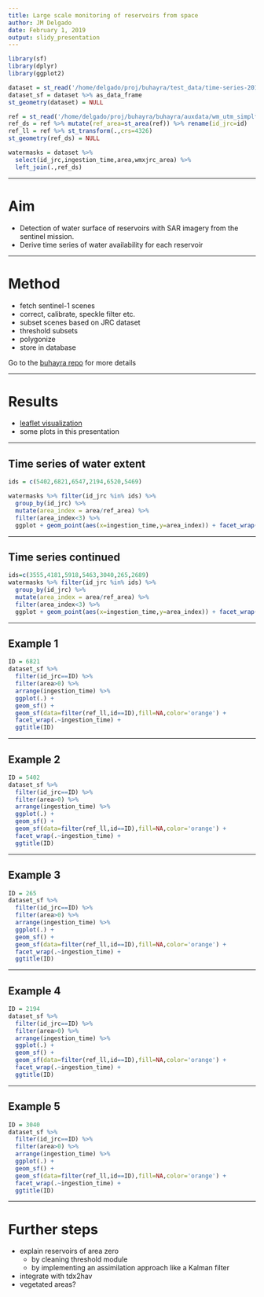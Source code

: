 ```yaml
---
title: Large scale monitoring of reservoirs from space
author: JM Delgado
date: February 1, 2019
output: slidy_presentation
---
```


```r
library(sf)
library(dplyr)
library(ggplot2)

dataset = st_read('/home/delgado/proj/buhayra/test_data/time-series-2019-01-31.geojson')
dataset_sf = dataset %>% as_data_frame
st_geometry(dataset) = NULL

ref = st_read('/home/delgado/proj/buhayra/buhayra/auxdata/wm_utm_simplf.gpkg')
ref_ds = ref %>% mutate(ref_area=st_area(ref)) %>% rename(id_jrc=id)
ref_ll = ref %>% st_transform(.,crs=4326)
st_geometry(ref_ds) = NULL

watermasks = dataset %>%
  select(id_jrc,ingestion_time,area,wmxjrc_area) %>%
  left_join(.,ref_ds)
```

---

# Aim

* Detection of water surface of reservoirs with SAR imagery from the sentinel mission.
* Derive time series of water availability for each reservoir

---

# Method

* fetch sentinel-1 scenes
* correct, calibrate, speckle filter etc.
* subset scenes based on JRC dataset
* threshold subsets
* polygonize
* store in database

Go to the [buhayra repo](https://github.com/jmigueldelgado/buhayra#buhayra) for more details

---

# Results
 <!-- ids = watermasks %>% select(id_jrc,wmxjrc_area,area,ref_area) %>% filter(wmxjrc_area>0) %>% group_by(id_jrc) %>% summarise(id=first(id_jrc),wmxjrc_index=mean(wmxjrc_area/area)) %>% filter(wmxjrc_index>0.5) %>% .$id %>% sample(.,10) -->

* [leaflet visualization](http://141.89.96.184/index.html)
* some plots in this presentation

---

## Time series of water extent

```r
ids = c(5402,6821,6547,2194,6520,5469)

watermasks %>% filter(id_jrc %in% ids) %>%
  group_by(id_jrc) %>%
  mutate(area_index = area/ref_area) %>%
  filter(area_index<3) %>%
  ggplot + geom_point(aes(x=ingestion_time,y=area_index)) + facet_wrap(id_jrc~.)
```

---

## Time series continued
```r
ids=c(3555,4181,5918,5463,3040,265,2689)
watermasks %>% filter(id_jrc %in% ids) %>%
  group_by(id_jrc) %>%
  mutate(area_index = area/ref_area) %>%
  filter(area_index<3) %>%
  ggplot + geom_point(aes(x=ingestion_time,y=area_index)) + facet_wrap(id_jrc~.)
```

---

## Example 1

```r
ID = 6821
dataset_sf %>%
  filter(id_jrc==ID) %>%
  filter(area>0) %>%
  arrange(ingestion_time) %>%
  ggplot(.) +
  geom_sf() +
  geom_sf(data=filter(ref_ll,id==ID),fill=NA,color='orange') +
  facet_wrap(.~ingestion_time) +
  ggtitle(ID)
```

---

## Example 2

```r
ID = 5402
dataset_sf %>%
  filter(id_jrc==ID) %>%
  filter(area>0) %>%
  arrange(ingestion_time) %>%
  ggplot(.) +
  geom_sf() +
  geom_sf(data=filter(ref_ll,id==ID),fill=NA,color='orange') +
  facet_wrap(.~ingestion_time) +
  ggtitle(ID)
```

---

## Example 3

```r
ID = 265
dataset_sf %>%
  filter(id_jrc==ID) %>%
  filter(area>0) %>%
  arrange(ingestion_time) %>%
  ggplot(.) +
  geom_sf() +
  geom_sf(data=filter(ref_ll,id==ID),fill=NA,color='orange') +
  facet_wrap(.~ingestion_time) +
  ggtitle(ID)
```

---

## Example 4

```r
ID = 2194
dataset_sf %>%
  filter(id_jrc==ID) %>%
  filter(area>0) %>%
  arrange(ingestion_time) %>%
  ggplot(.) +
  geom_sf() +
  geom_sf(data=filter(ref_ll,id==ID),fill=NA,color='orange') +
  facet_wrap(.~ingestion_time) +
  ggtitle(ID)
```

---

## Example 5

```r
ID = 3040
dataset_sf %>%
  filter(id_jrc==ID) %>%
  filter(area>0) %>%
  arrange(ingestion_time) %>%
  ggplot(.) +
  geom_sf() +
  geom_sf(data=filter(ref_ll,id==ID),fill=NA,color='orange') +
  facet_wrap(.~ingestion_time) +
  ggtitle(ID)
```

---

# Further steps
* explain reservoirs of area zero
  - by cleaning threshold module
  - by implementing an assimilation approach like a Kalman filter
* integrate with tdx2hav
* vegetated areas?
